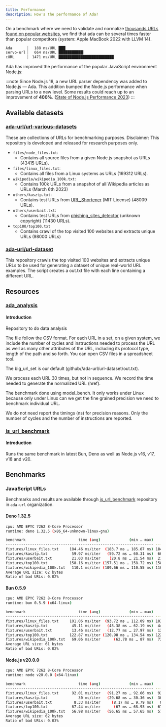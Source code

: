 ```yaml
---
title: Performance
description: How's the performance of Ada?
---
```


On a benchmark where we need to validate and normalize [thousands URLs found
on popular websites](https://github.com/ada-url/url-various-datasets/tree/main/top100), 
we find that ada can be several times faster than popular competitors (system: Apple MacBook 2022
with LLVM 14).

```bash
Ada       ▏  188 ns/URL ███▏
servo-url ▏  664 ns/URL ███████████▎
cURL      ▏ 1471 ns/URL █████████████████████████
```

Ada has improved the performance of the popular JavaScript environment Node.js:

:::note
Since Node.js 18, a new URL parser dependency was added to Node.js — Ada. This addition bumped the Node.js performance when parsing URLs to a new level. Some results could reach up to an improvement of **400%**. ([State of Node.js Performance 2023](https://blog.rafaelgss.dev/state-of-nodejs-performance-2023))
:::
## Available datasets

### [ada-url/url-various-datasets](https://github.com/ada-url/url-various-datasets)

These are collections of URLs for benchmarking purposes. Disclaimer: This repository is developed and released for research purposes only.

- `files/node_files.txt`:
  - Contains all source files from a given Node.js snapshot as URLs (43415 URLs).
- `files/linux_files.txt`:
  - Contains all files from a Linux systems as URLs (169312 URLs).
- `wikipedia/wikipedia_100k.txt`:
  - Contains 100k URLs from a snapshot of all Wikipedia articles as URLs (March 6th 2023)
- `others/kasztp.txt`:
  - Contains test URLs from [URL_Shortener](https://github.com/kasztp/URL_Shortener) (MIT License) (48009 URLs).
- `others/userbait.txt`:
  - Contains test URLs from [phishing_sites_detector](https://github.com/userbait/phishing_sites_detector) (unknown copyright) (11430 URLs).
- `top100/top100.txt`
  - Contains crawl of the top visited 100 websites and extracts unique URLs (98000 URLs)

### [ada-url/url-dataset](https://github.com/ada-url/url-dataset)

This repository crawls the top visited 100 websites and extracts unique URLs to be used for generating a dataset of unique real-world URL examples.
The script creates a out.txt file with each line containing a different URL.

## Resources

### [ada_analysis](https://github.com/ada-url/ada_analysis)

#### Introduction

Repository to do data analysis

The file follow the CSV format. For each URL in a set, on a given system, we include the number of cycles and instructions needed to process the URL as well as many other attributes of the URL, including its protocol type, length of the path and so forth. You can open CSV files in a spreadsheet tool.

The big_url_set is our default (github//ada-url/url-dataset/out.txt).

We process each URL 30 times, but not in sequence. We record the time needed to generate the normalized URL (href).

The benchmark done using model_bench. It only works under Linux because only under Linux can we get the fine grained precision we need to benchmark individual URL.

We do not need report the timings (ns) for precision reasons. Only the number of cycles and the number of instructions are reported.

### [js_url_benchmark](https://github.com/ada-url/js_url_benchmark)

#### Introduction

Runs the same benchmark in latest Bun, Deno as well as Node.js v16, v17, v18 and v20.

## Benchmarks

### JavaScript URLs

Benchmarks and results are available through [js_url_benchmark](https://github.com/ada-url/js_url_benchmark)
repository in `ada-url` organization.

#### Deno 1.32.5

```bash
cpu: AMD EPYC 7262 8-Core Processor
runtime: deno 1.32.5 (x86_64-unknown-linux-gnu)

benchmark                        time (avg)             (min … max)       p75       p99      p995
------------------------------------------------------------------- -----------------------------
fixtures/linux_files.txt     184.46 ms/iter  (183.7 ms … 185.67 ms) 184.54 ms 185.67 ms 185.67 ms
fixtures/kasztp.txt           59.97 ms/iter   (59.72 ms … 60.31 ms)  60.06 ms  60.31 ms  60.31 ms
fixtures/userbait.txt         21.03 ms/iter    (20.8 ms … 21.54 ms)  21.06 ms  21.54 ms  21.54 ms
fixtures/top100.txt          158.16 ms/iter (157.51 ms … 158.72 ms) 158.62 ms 158.72 ms 158.72 ms
fixtures/wikipedia_100k.txt   110.1 ms/iter (109.66 ms … 110.55 ms) 110.36 ms 110.55 ms 110.55 ms
Average URL size: 62 bytes
Ratio of bad URLs: 0.02%
```

#### Bun 0.5.9

```bash
cpu: AMD EPYC 7262 8-Core Processor
runtime: bun 0.5.9 (x64-linux)

benchmark                        time (avg)             (min … max)       p75       p99      p995
------------------------------------------------------------------- -----------------------------
fixtures/linux_files.txt     101.06 ms/iter  (93.72 ms … 112.09 ms) 103.01 ms 112.09 ms 112.09 ms
fixtures/kasztp.txt           45.11 ms/iter   (43.38 ms … 62.19 ms)  44.78 ms  62.19 ms  62.19 ms
fixtures/userbait.txt         13.46 ms/iter   (12.77 ms … 27.97 ms)  13.26 ms  27.97 ms  27.97 ms
fixtures/top100.txt          122.87 ms/iter (120.98 ms … 134.54 ms) 122.85 ms 134.54 ms 134.54 ms
fixtures/wikipedia_100k.txt   69.06 ms/iter      (62.78 ms … 87 ms)  73.06 ms     87 ms     87 ms
Average URL size: 61 bytes
Ratio of bad URLs: 0.02%
```

#### Node.js v20.0.0


```bash
cpu: AMD EPYC 7262 8-Core Processor
runtime: node v20.0.0 (x64-linux)

benchmark                        time (avg)             (min … max)       p75       p99      p995
------------------------------------------------------------------- -----------------------------
fixtures/linux_files.txt      92.01 ms/iter   (91.27 ms … 92.66 ms)  92.35 ms  92.66 ms  92.66 ms
fixtures/kasztp.txt              30 ms/iter   (29.68 ms … 30.36 ms)  30.16 ms  30.36 ms  30.36 ms
fixtures/userbait.txt          8.33 ms/iter     (8.17 ms … 9.79 ms)   8.36 ms   9.79 ms   9.79 ms
fixtures/top100.txt           67.44 ms/iter      (67 ms … 68.93 ms)  67.54 ms  68.93 ms  68.93 ms
fixtures/wikipedia_100k.txt   56.98 ms/iter   (56.65 ms … 57.65 ms)  57.14 ms  57.65 ms  57.65 ms
Average URL size: 62 bytes
Ratio of bad URLs: 0.03%
```